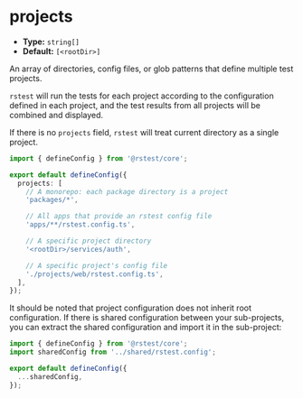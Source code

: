 # projects

- **Type:** `string[]`
- **Default:** `[<rootDir>]`

An array of directories, config files, or glob patterns that define multiple test projects.

`rstest` will run the tests for each project according to the configuration defined in each project, and the test results from all projects will be combined and displayed.

If there is no `projects` field, `rstest` will treat current directory as a single project.

```ts name='rstest.config.ts'
import { defineConfig } from '@rstest/core';

export default defineConfig({
  projects: [
    // A monorepo: each package directory is a project
    'packages/*',

    // All apps that provide an rstest config file
    'apps/**/rstest.config.ts',

    // A specific project directory
    '<rootDir>/services/auth',

    // A specific project's config file
    './projects/web/rstest.config.ts',
  ],
});
```

It should be noted that project configuration does not inherit root configuration. If there is shared configuration between your sub-projects, you can extract the shared configuration and import it in the sub-project:

```ts title='packages/pkg-a/rstest.config.ts'
import { defineConfig } from '@rstest/core';
import sharedConfig from '../shared/rstest.config';

export default defineConfig({
  ...sharedConfig,
});
```
